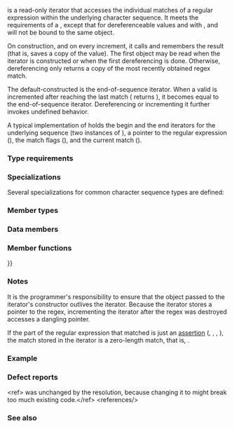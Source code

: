 {{cpp/title|regex_iterator}}
{{cpp/regex/regex_iterator/navbar}}
{{ddcl|header=regex|since=c++11|1=
template&lt;
    class BidirIt,
    class CharT = typename std::iterator_traits&lt;BidirIt&gt;::value_type,
    class Traits = std::regex_traits&lt;CharT&gt;
&gt; class regex_iterator
}}

{{tt|std::regex_iterator}} is a read-only iterator that accesses the individual matches of a regular expression within the underlying character sequence. It meets the requirements of a {{named req|ForwardIterator}}, except that for dereferenceable values {{c|a}} and {{c|b}} with {{c|1=a == b}}, {{c|*a}} and {{c|*b}} will not be bound to the same object.

On construction, and on every increment, it calls {{lc|std::regex_search}} and remembers the result (that is, saves a copy of the {{c/core|std::match_results&lt;BidirIt&gt;}} value). The first object may be read when the iterator is constructed or when the first dereferencing is done. Otherwise, dereferencing only returns a copy of the most recently obtained regex match.

The default-constructed {{tt|std::regex_iterator}} is the end-of-sequence iterator. When a valid {{tt|std::regex_iterator}} is incremented after reaching the last match ({{lc|std::regex_search}} returns {{c|false}}), it becomes equal to the end-of-sequence iterator. Dereferencing or incrementing it further invokes undefined behavior.

A typical implementation of {{tt|std::regex_iterator}} holds the begin and the end iterators for the underlying sequence (two instances of {{tt|BidirIt}}), a pointer to the regular expression ({{c/core|const regex_type*}}), the match flags ({{lc|std::regex_constants::match_flag_type}}), and the current match ({{c/core|std::match_results&lt;BidirIt&gt;}}).

===Type requirements===
{{par begin}}
{{par req named|BidirIt|BidirectionalIterator}}
{{par end}}

===Specializations===
Several specializations for common character sequence types are defined:

{{dsc begin}}
{{dsc header|regex}}
{{dsc hitem|Type|Definition}}
{{dsc|{{ttb|std::cregex_iterator}}|{{c/core|std::regex_iterator&lt;const char*&gt;}}}}
{{dsc|{{ttb|std::wcregex_iterator}}|{{c/core|std::regex_iterator&lt;const wchar_t*&gt;}}}}
{{dsc|{{ttb|std::sregex_iterator}}|{{c/core|std::regex_iterator&lt;std::string}}{{c/core|::const_iterator&gt;}}}}
{{dsc|{{ttb|std::wsregex_iterator}}|{{c/core|std::regex_iterator&lt;std::wstring}}{{c/core|::const_iterator&gt;}}}}
{{dsc end}}

===Member types===
{{dsc begin}}
{{dsc hitem|Type|Definition}}
{{dsc|{{tt|value_type}}|{{c/core|std::match_results&lt;BidirIt&gt;}}}}
{{dsc|{{tt|difference_type}}|{{lc|std::ptrdiff_t}}}}
{{dsc|{{tt|pointer}}|{{c/core|const value_type*}}}}
{{dsc|{{tt|reference}}|{{c/core|const value_type&amp;}}}}
{{dsc|{{tt|iterator_category}}|{{lc|std::forward_iterator_tag}}}}
{{dsc|{{tt|iterator_concept}} {{mark c++20}}|{{lc|std::input_iterator_tag}}}}
{{dsc|{{tt|regex_type}}|{{c/core|std::basic_regex&lt;CharT, Traits&gt;}}}}
{{dsc end}}

===Data members===
{{dsc begin}}
{{dsc hitem|Member|Description}}
{{dsc expos mem obj|begin|id=begin|spec={{tt|BidiIt}}|private=yes|the begin iterator}}
{{dsc expos mem obj|end|id=end|spec={{tt|BidiIt}}|private=yes|the end iterator}}
{{dsc expos mem obj|pregex|id=pregex|spec={{c/core|const regex_type*}}|private=yes|a pointer to a regular expression}}
{{dsc expos mem obj|flags|id=flags|spec={{c/core|regex_constants::match_flag_type}}|private=yes|a flag}}
{{dsc expos mem obj|match|id=match|spec={{c/core|match_results&lt;BidiIt&gt;}}|private=yes|the current match}}
{{dsc end}}

===Member functions===
{{dsc begin}}
{{dsc inc|cpp/regex/regex_iterator/dsc constructor}}
{{dsc inc|cpp/regex/regex_iterator/dsc destructor}}
{{dsc inc|cpp/regex/regex_iterator/dsc operator{{=}}}}
{{dsc inc|cpp/regex/regex_iterator/dsc operator_cmp}}
{{dsc inc|cpp/regex/regex_iterator/dsc operator*}}
{{dsc inc|cpp/regex/regex_iterator/dsc operator_arith}}
{{dsc end}}

===Notes===
It is the programmer's responsibility to ensure that the {{lc|std::basic_regex}} object passed to the iterator's constructor outlives the iterator. Because the iterator stores a pointer to the regex, incrementing the iterator after the regex was destroyed accesses a dangling pointer.

If the part of the regular expression that matched is just an [[cpp/regex/ecmascript#Assertions|assertion]] ({{tt|^}}, {{tt|$}}, {{tt|\b}}, {{tt|\B}}), the match stored in the iterator is a zero-length match, that is, {{c|1=match[0].first == match[0].second}}.

===Example===
{{example
|code=
#include &lt;iostream&gt;
#include &lt;iterator&gt;
#include &lt;regex&gt;
#include &lt;string&gt;

int main()
{
    const std::string s = "Quick brown fox.";
    
    std::regex words_regex("[^\\s]+");
    auto words_begin = std::sregex_iterator(s.begin(), s.end(), words_regex);
    auto words_end = std::sregex_iterator();
    
    std::cout &lt;&lt; "Found " &lt;&lt; std::distance(words_begin, words_end) &lt;&lt; " words:\n";
    
    for (std::sregex_iterator i = words_begin; i != words_end; ++i)
    {
        std::smatch match = *i;
        std::string match_str = match.str();
        std::cout &lt;&lt; match_str &lt;&lt; '\n';
    }
}
|output=
Found 3 words:
Quick
brown
fox.
}}

===Defect reports===
{{dr list begin}}
{{dr list item|wg=lwg|dr=3698|paper=P2770R0|std=C++20|before={{tt|regex_iterator}} was a {{lconcept|forward_iterator}}&lt;br&gt;while being a stashing iterator|after=made {{lconcept|input_iterator}}}}&lt;ref&gt;{{tt|iterator_category}} was unchanged by the resolution, because changing it to {{lc|std::input_iterator_tag}} might break too much existing code.&lt;/ref&gt;
{{dr list end}}
&lt;references/&gt;

===See also===
{{dsc begin}}
{{dsc inc|cpp/regex/dsc match_results}}
{{dsc inc|cpp/regex/dsc regex_search}}
{{dsc begin}}

{{langlinks|de|es|fr|it|ja|pt|ru|zh}}